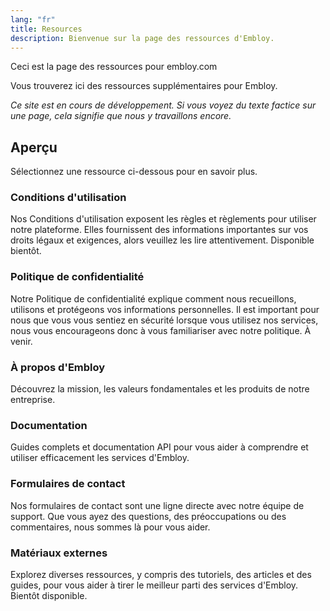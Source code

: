 ```yaml
---
lang: "fr"
title: Resources
description: Bienvenue sur la page des ressources d'Embloy.
---
```


Ceci est la page des ressources pour embloy.com

Vous trouverez ici des ressources supplémentaires pour Embloy.

<Callout>

_Ce site est en cours de développement. Si vous voyez du texte factice sur une page, cela signifie que nous y travaillons encore._

</Callout>

## Aperçu

Sélectionnez une ressource ci-dessous pour en savoir plus.

<div className="grid sm:grid-cols-2 gap-4 mt-6">

<Card className="bg-muted" href="/resources/terms">

### Conditions d'utilisation

Nos Conditions d'utilisation exposent les règles et règlements pour utiliser notre plateforme. Elles fournissent des informations importantes sur vos droits légaux et exigences, alors veuillez les lire attentivement. Disponible bientôt.

</Card>

<Card className="bg-muted" href="/resources/privacy">

### Politique de confidentialité

Notre Politique de confidentialité explique comment nous recueillons, utilisons et protégeons vos informations personnelles. Il est important pour nous que vous vous sentiez en sécurité lorsque vous utilisez nos services, nous vous encourageons donc à vous familiariser avec notre politique. À venir.

</Card>

<Card className="bg-muted" href="https://about.embloy.com" target="_blank">

### À propos d'Embloy

Découvrez la mission, les valeurs fondamentales et les produits de notre entreprise.

</Card>

<Card className="bg-muted" href="https://developers.embloy.com" target="_blank">

### Documentation

Guides complets et documentation API pour vous aider à comprendre et utiliser efficacement les services d'Embloy.

</Card>

<Card className="bg-muted" href="/contact" disabled>

### Formulaires de contact

Nos formulaires de contact sont une ligne directe avec notre équipe de support. Que vous ayez des questions, des préoccupations ou des commentaires, nous sommes là pour vous aider.

</Card>

<Card className="bg-muted" href="/resources" disabled>

### Matériaux externes

Explorez diverses ressources, y compris des tutoriels, des articles et des guides, pour vous aider à tirer le meilleur parti des services d'Embloy. Bientôt disponible.

</Card>

</div>